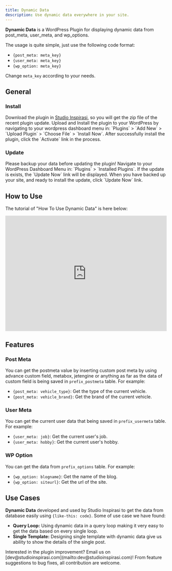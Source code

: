 ```yaml
---
title: Dynamic Data
description: Use dynamic data everywhere in your site.
---
```


**Dynamic Data** is a WordPress Plugin for displaying dynamic data from post_meta, user_meta, and wp_options.

The usage is quite simple, just use the following code format:

- `{post_meta: meta_key}`
- `{user_meta: meta_key}`
- `{wp_option: meta_key}`

Change `meta_key` according to your needs.

##  General

###  Install

<Stepper>
  <StepperItem title="Step 1: Download">
    Download the plugin in <a href="https://studioinspirasi.com/product/dynamic-data" target="_blank">Studio Inspirasi</a>, so you will get the zip file of the recent plugin update.
  </StepperItem>
  <StepperItem title="Step 2: Upload & Install">
    Upload and Install the plugin to your WordPress by navigating to your wordpress dashboard menu in: `Plugins` > `Add New` > `Upload Plugin` > `Choose File` > `Install Now`.
  </StepperItem>
  <StepperItem title="Step 3: Activate">
    After successfully install the plugin, click the `Activate` link in the process.
  </StepperItem>
</Stepper>

###  Update

<Note title="📣 Caution"> 
 Please backup your data before updating the plugin!
</Note>

<Stepper>
  <StepperItem title="Step 1: Check Update">
    Navigate to your WordPress Dashboard Menu in: `Plugins` > `Installed Plugins`. If the update is exists, the `Update Now` link will be displayed.
  </StepperItem>
  <StepperItem title="Step 2: Update Now">
    When you have backed up your site, and ready to install the update, click `Update Now` link.
  </StepperItem>
</Stepper>

##  How to Use

The tutorial of "How To Use Dynamic Data" is here below:

<iframe width="100%" height="360px" src="https://www.youtube.com/embed/NlIZSWz3FME?si=mMGtXPRmSf-ggFc4" title="YouTube video player" frameborder="0" allow="accelerometer; autoplay; clipboard-write; encrypted-media; gyroscope; picture-in-picture; web-share" referrerpolicy="strict-origin-when-cross-origin" allowfullscreen></iframe>

##  Features

### Post Meta

You can get the postmeta value by inserting custom post meta by using advance custom field, metabox, jetengine or anything as far as the data of custom field is being saved in `prefix_postmeta` table. For example:
- `{post_meta: vehicle_type}`: Get the type of the current vehicle.
- `{post_meta: vehicle_brand}`: Get the brand of the current vehicle.

### User Meta

You can get the current user data that being saved in `prefix_usermeta` table. For example:
- `{user_meta: job}`: Get the current user's job.
- `{user_meta: hobby}`: Get the current user's hobby.

### WP Option

You can get the data from `prefix_options` table. For example:

- `{wp_option: blogname}`: Get the name of the blog.
- `{wp_option: siteurl}`: Get the url of the site.

##  Use Cases

**Dynamic Data** developed and used by Studio Inspirasi to get the data from database easily using `{like-this: code}`. Some of use case we have found:

- **Query Loop:** Using dynamic data in a query loop making it very easy to get the data based on every single loop.
- **Single Template:** Designing single template with dynamic data give us ability to show the details of the single post.

<Note title="📂 Contribution"> 
 Interested in the plugin improvement? Email us on [dev@studioinspirasi.com](mailto:dev@studioinspirasi.com)! From feature suggestions to bug fixes, all contribution are welcome.
</Note>